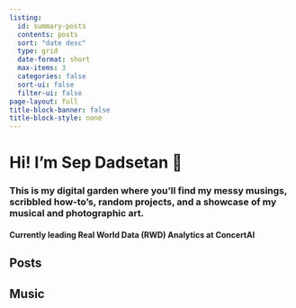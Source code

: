 ```yaml
---
listing:
  id: summary-posts
  contents: posts
  sort: "date desc"
  type: grid
  date-format: short
  max-items: 3
  categories: false
  sort-ui: false
  filter-ui: false
page-layout: full
title-block-banner: false
title-block-style: none
---
```


# Hi! I'm **Sep Dadsetan** 👋
### This is my digital garden where you'll find my messy musings, scribbled how-to's, random projects, and a showcase of my musical and photographic art.
#### Currently leading Real World Data (RWD) Analytics at ConcertAI

:::{.grid}

:::{.g-col-12 .g-col-md-8}
## Posts

:::{#summary-posts}
:::

:::

:::{.g-col-12 .g-col-md-4}
## Music
:::

:::
